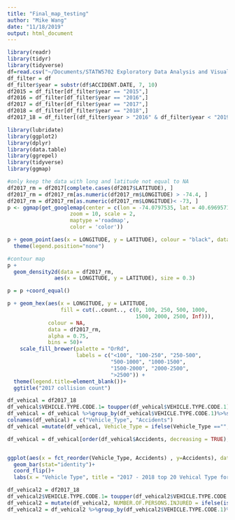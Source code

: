 ```yaml
---
title: "Final_map_testing"
author: "Mike Wang"
date: "11/18/2019"
output: html_document
---
```


```r
library(readr)
library(tidyr)
library(tidyverse)
df=read.csv("~/Documents/STATW5702 Exploratory Data Analysis and Visualization/Final/Motor_Vehicle_Collisions_-_Crashes.csv")
df_filter = df
df_filter$year = substr(df$ACCIDENT.DATE, 7, 10)
df2015 = df_filter[df_filter$year == "2015",]
df2016 = df_filter[df_filter$year == "2016",]
df2017 = df_filter[df_filter$year == "2017",]
df2018 = df_filter[df_filter$year == "2018",]
df2017_18 = df_filter[(df_filter$year > "2016" & df_filter$year < "2019"),]

```

```r
library(lubridate)
library(ggplot2)
library(dplyr)
library(data.table)
library(ggrepel)
library(tidyverse)
library(ggmap)

#only keep the data with long and latitude not equal to NA
df2017_rm = df2017[complete.cases(df2017$LATITUDE), ]
df2017_rm = df2017_rm[as.numeric(df2017_rm$LONGITUDE) > -74.4, ]
df2017_rm = df2017_rm[as.numeric(df2017_rm$LONGITUDE)< -73, ]
p <- ggmap(get_googlemap(center = c(lon = -74.0797535, lat = 40.6969571),
                    zoom = 10, scale = 2,
                    maptype ='roadmap',
                    color = 'color'))
```
```r
p + geom_point(aes(x = LONGITUDE, y = LATITUDE), colour = "black", data = df2017_rm, alpha=0.1, size = 0.5) + 
  theme(legend.position="none")
```

```r
#contour map
p + 
  geom_density2d(data = df2017_rm, 
               aes(x = LONGITUDE, y = LATITUDE), size = 0.3) 
```
```r
p = p +coord_equal()

p + geom_hex(aes(x = LONGITUDE, y = LATITUDE,
                 fill = cut(..count.., c(0, 100, 250, 500, 1000,
                                         1500, 2000, 2500, Inf))), 
             colour = NA,
             data = df2017_rm, 
             alpha = 0.75, 
             bins = 50)+
    scale_fill_brewer(palette = "OrRd",
                      labels = c("<100", "100-250", "250-500",
                                 "500-1000", "1000-1500",
                                 "1500-2000", "2000-2500",
                                 ">2500")) +
  theme(legend.title=element_blank())+
  ggtitle("2017 collision count")

```
```r
df_vehical = df2017_18
df_vehical$VEHICLE.TYPE.CODE.1= toupper(df_vehical$VEHICLE.TYPE.CODE.1)
df_vehical = df_vehical %>%group_by(df_vehical$VEHICLE.TYPE.CODE.1)%>%summarise(total.count = n())
colnames(df_vehical) = c("Vehicle_Type", "Accidents")
df_vehical =mutate(df_vehical, Vehicle_Type = ifelse(Vehicle_Type =="", "N/A", as.character(Vehicle_Type)))

df_vehical = df_vehical[order(df_vehical$Accidents, decreasing = TRUE), ]


ggplot(aes(x = fct_reorder(Vehicle_Type, Accidents) , y=Accidents), data=df_vehical[c(1:20),]) +
  geom_bar(stat="identity")+ 
  coord_flip()+
  labs(x = "Vehicle Type", title = "2017 - 2018 top 20 Vehical Type for Collision")
```
```r
df_vehical2 = df2017_18
df_vehical2$VEHICLE.TYPE.CODE.1= toupper(df_vehical2$VEHICLE.TYPE.CODE.1)
df_vehical2 = mutate(df_vehical2, NUMBER.OF.PERSONS.INJURED = ifelse(is.na(NUMBER.OF.PERSONS.INJURED), 0, as.numeric(NUMBER.OF.PERSONS.INJURED)))
df_vehical2 = df_vehical2 %>%group_by(df_vehical2$VEHICLE.TYPE.CODE.1)%>%summarise(total.count = n(), NUMBER.OF.PERSONS.INJURED = sum(NUMBER.OF.PERSONS.INJURED))

```

